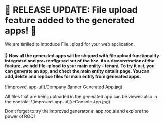 
# 📢 RELEASE UPDATE:  File upload feature added to the generated apps! 🚀

We are thrilled to introduce File upload for your web application.
#### 🎨 Now all the generated apps will be shipped with file upload functionality integrated and pre-configured out of the box. As a demonstration of the feature, we add file upload to your main entity - tenant. To try it out, you can generate an app, and check the main entity details page. You can add,delete and replace files for main entity from generated apps.
![improved-app-ui](/Company Banner Generated App.jpg)

All files that are being uploaded in the generated app can be viewed also in the console. 
![improved-app-ui](/cConsole App.jpg)

Don’t forget to try the improved generator at app.roq.ai and explore the power of ROQ!